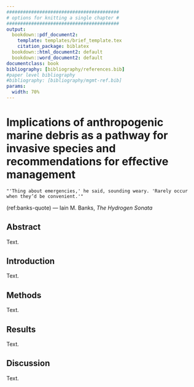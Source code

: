 ```yaml
---
#########################################
# options for knitting a single chapter #
#########################################
output:
  bookdown::pdf_document2:
    template: templates/brief_template.tex
    citation_package: biblatex
  bookdown::html_document2: default
  bookdown::word_document2: default
documentclass: book
bibliography: [bibliography/references.bib]
#paper level bibliography
#bibliography: [bibliography/mgmt-ref.bib]
params:
  width: 70%
---
```


# Implications of anthropogenic marine debris as a pathway for invasive species and recommendations for effective management
\chaptermark{Managment of AMD as a pathway}

```block
"'Thing about emergencies,' he said, sounding weary. 'Rarely occur when they’d be convenient.'"
```
(ref:banks-quote) --- Iain M. Banks, _The Hydrogen Sonata_


## Abstract

Text.

## Introduction

Text.

## Methods

Text.

## Results

Text.

## Discussion

Text.

